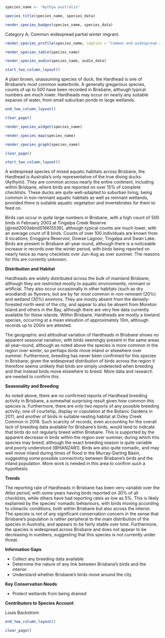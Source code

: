 ```r
species_name <- "Aythya australis"
```

```r
species_title(species_name, species_data)
```

```r
render_species_badges(species_name, species_data)
```

Category A; Common widespread partial winter migrant.

```r
render_species_profile(species_name, caption = "Common and widespread resident and perhaps partial winter migrant to wetlands and lakes across Brisbane. Not of conservation concern, although abundance year-to-year fluctuates, indicating that birds may be partially nomadic.")
```

```r
render_species_table(species_name)
```

```r
render_species_audio(species_name, audio_data)
```

```r
start_two_column_layout()
```

A plain brown, unassuming species of duck, the Hardhead is one of Brisbane's most common waterbirds. A generally gregarious species, counts of up to 500 have been recorded in Brisbane, although typical numbers are much lower. Hardheads may occur on nearly any suitable expanse of water, from small suburban ponds to large wetlands.

```r
end_two_column_layout()
```

```r
clear_page()
```

```r
render_species_widget(species_name)
```

```r
render_species_map(species_name)
```

```r
render_species_graph(species_name)
```

```r
clear_page()
```

```r
start_two_column_layout()
```

A widespread species of mixed aquatic habitats across Brisbane, the Hardhead is Australia's only representative of the true diving ducks (Aythyini). They are common across nearly the entire continent, including within Brisbane, where birds are reported on over 15% of complete checklists. These ducks are quite well-adapted to suburban living, being common in non-remnant aquatic habitats as well as remnant wetlands, provided there is suitable aquatic vegetation and invertebrates for them to feed on.

Birds can occur in quite large numbers in Brisbane, with a high count of 500 birds in February 2003 at Tingalpa Creek Reserve [@reid2003ebirdS16615536], although typical counts are much lower, with an average count of 8 birds. Counts of over 100 individuals are known from 4 locations; Enoggera Reservoir, Dowse Lagoon, Tingalpa and Swan Lake. Birds are present in Brisbane all-year round, although there is a noticeable increase in records over the winter period, with birds being reported on nearly twice as many checklists over Jun-Aug as over summer. The reasons for this are currently unknown.

**Distribution and Habitat**

Hardheads are widely distributed across the bulk of mainland Brisbane, although they are restricted mostly to aquatic environments, remnant or artificial. They also occur occasionally in other habitats (such as dry woodland) as flyovers, but are by far most common in non-remnant (20%) and wetland (30%) environs. They are mostly absent from the densely-forested north west of the city, and appear to also be absent from Moreton Island and others in the Bay, although there are very few data currently available for these islands. Within Brisbane, Hardheads are mostly a lowland species, occurring at a mean elevation of approximately 10m, although records up to 200m are attested.

The geographic and altitudinal variation of Hardheads in Brisbane shows no apparent seasonal variation, with birds seemingly present in the same areas all year-round, although as noted above the species is more common in the region over winter, so perhaps birds move inland or elsewhere over summer. Furthermore, breeding has never been confirmed for this species in Brisbane; given the widespread distribution of birds across the region it therefore seems unlikely that birds are simply undetected when breeding and that instead birds move elsewhere to breed. More data and research are needed to confirm this.

**Seasonality and Breeding**

As noted above, there are no confirmed reports of Hardhead breeding activity in Brisbane, a somewhat surprising result given how common this species is. Furthermore, there are only two reports of any possible breeding activity; one of courtship, display or copulation at the Botanic Gardens in 2011, and another of birds in suitable nesting habitat at Oxley Creek Common in 2018. Such scarcity of records, even accounting for the overall lack of breeding data available for Brisbane's birds, would tend to indicate that birds do not regularly breed within Brisbane. This is supported by the apparent decrease in birds within the region over summer, during which this species may breed, although the exact breeding season is quite variable and poorly understood [@HANZAB1]. Birds are also quite nomadic, and may well move inland during times of flood in the Murray-Darling Basin, suggesting some possible connectivity between Brisbane's birds and the inland population. More work is needed in this area to confirm such a hypothesis.

**Trends**

 The reporting rate of Hardheads in Brisbane has been very variable over the _Atlas_ period, with some years having birds reported on 30% of all checklists, while others have had reporting rates as low as 5%. This is likely explained by the species' nomadic behaviours, with birds moving according to climactic conditions, both within Brisbane but also across the interior. The species is not of any significant conservation concern in the sense that Brisbane’s population is rather peripheral to the main distribution of the species in Australia, and appears to be fairly stable over time. Furthermore, the species is widespread across Brisbane and does not appear to be decreasing in numbers, suggesting that this species is not currently under threat.

 **Information Gaps**

 - Collect any breeding data available
 - Determine the nature of any link between Brisbane's birds and the interior
 - Understand whether Brisbane's birds move around the city

 **Key Conservation Needs**

 - Protect wetlands from being drained

 **Contributors to Species Account**

 Louis Backstrom

```r
end_two_column_layout()
```

```r
clear_page()
```
